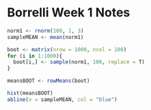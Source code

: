 Borrelli Week 1 Notes
========================================================


```r
norm1 <- rnorm(100, 1, 3)
sampleMEAN <- mean(norm1)

boot <- matrix(nrow = 1000, ncol = 100)
for (i in 1:1000){
  boot[i,] <- sample(norm1, 100, replace = T)
}

meansBOOT <- rowMeans(boot)

hist(meansBOOT)
abline(v = sampleMEAN, col = "blue")
```